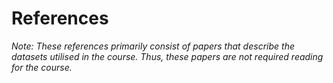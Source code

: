# References {.unnumbered}

_Note: These references primarily consist of papers that describe the datasets utilised in the course. Thus, these papers are not required reading for the course._

::: {#refs}
:::